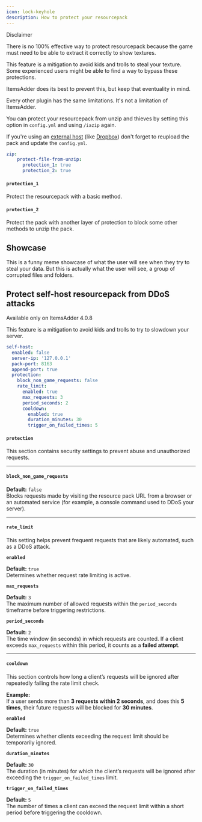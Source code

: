 ```yaml
---
icon: lock-keyhole
description: How to protect your resourcepack
---
```


<Warning>
Disclaimer

There is no 100% effective way to protect resourcepack because the game must need to be able to extract it correctly to show textures.

This feature is a mitigation to avoid kids and trolls to steal your texture.\
Some experienced users might be able to find a way to bypass these protections.

ItemsAdder does its best to prevent this, but keep that eventuality in mind.

Every other plugin has the same limitations. It's not a limitation of ItemsAdder.
</Warning>


You can protect your resourcepack from unzip and thieves by setting this option in `config.yml` and using `/iazip` again.

If you're using an [external host](/plugin-usage/resourcepack-hosting/) (like [Dropbox](/plugin-usage/resourcepack-hosting/resourcepack-on-dropbox)) don't forget to reupload the pack and update the `config.yml`.


```yaml config.yml lines icon="yaml"
zip:
    protect-file-from-unzip:
      protection_1: true
      protection_2: true
```


#### `protection_1`

Protect the resourcepack with a basic method.

#### `protection_2`

Protect the pack with another layer of protection to block some other methods to unzip the pack.

## Showcase

This is a funny meme showcase of what the user will see when they try to steal your data. But this is actually what the user will see, a group of corrupted files and folders.


<Card title="MhtEhoOuWV8" icon="link" href="https://youtu.be/MhtEhoOuWV8" horizontal></Card>


## Protect self-host resourcepack from DDoS attacks


<Warning>
Available only on ItemsAdder 4.0.8
</Warning>


This feature is a mitigation to avoid kids and trolls to try to slowdown your server.


```yaml config.yml lines icon="yaml"
self-host:
  enabled: false
  server-ip: '127.0.0.1'
  pack-port: 8163
  append-port: true
  protection:
    block_non_game_requests: false
    rate_limit:
      enabled: true
      max_requests: 3
      period_seconds: 2
      cooldown:
        enabled: true
        duration_minutes: 30
        trigger_on_failed_times: 5
```


#### `protection`

This section contains security settings to prevent abuse and unauthorized requests.

***

#### `block_non_game_requests`

**Default:** `false`\
Blocks requests made by visiting the resource pack URL from a browser or an automated service (for example, a console command used to DDoS your server).

***

#### `rate_limit`

This setting helps prevent frequent requests that are likely automated, such as a DDoS attack.

**`enabled`**

**Default:** `true`\
Determines whether request rate limiting is active.

**`max_requests`**

**Default:** `3`\
The maximum number of allowed requests within the `period_seconds` timeframe before triggering restrictions.

**`period_seconds`**

**Default:** `2`\
The time window (in seconds) in which requests are counted. If a client exceeds `max_requests` within this period, it counts as a **failed attempt**.

***

#### `cooldown`

This section controls how long a client’s requests will be ignored after repeatedly failing the rate limit check.

**Example:**\
If a user sends more than **3 requests within 2 seconds**, and does this **5 times**, their future requests will be blocked for **30 minutes**.

**`enabled`**

**Default:** `true`\
Determines whether clients exceeding the request limit should be temporarily ignored.

**`duration_minutes`**

**Default:** `30`\
The duration (in minutes) for which the client’s requests will be ignored after exceeding the `trigger_on_failed_times` limit.

**`trigger_on_failed_times`**

**Default:** `5`\
The number of times a client can exceed the request limit within a short period before triggering the cooldown.
